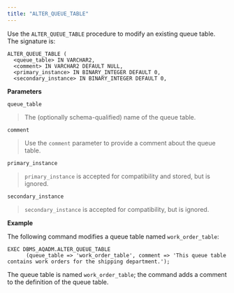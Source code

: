 ```yaml
---
title: "ALTER_QUEUE_TABLE"
---
```




Use the `ALTER_QUEUE_TABLE` procedure to modify an existing queue table. The signature is:

``` text
ALTER_QUEUE_TABLE (
  <queue_table> IN VARCHAR2,
  <comment> IN VARCHAR2 DEFAULT NULL,
  <primary_instance> IN BINARY_INTEGER DEFAULT 0,
  <secondary_instance> IN BINARY_INTEGER DEFAULT 0,
```

**Parameters**

`queue_table`

> The (optionally schema-qualified) name of the queue table.

`comment`

> Use the `comment` parameter to provide a comment about the queue table.

`primary_instance`

> `primary_instance` is accepted for compatibility and stored, but is ignored.

`secondary_instance`

> `secondary_instance` is accepted for compatibility, but is ignored.

**Example**

The following command modifies a queue table named `work_order_table`:

``` text
EXEC DBMS_AQADM.ALTER_QUEUE_TABLE
      (queue_table => 'work_order_table', comment => 'This queue table
contains work orders for the shipping department.');
```

The queue table is named `work_order_table`; the command adds a comment to the definition of the queue table.
